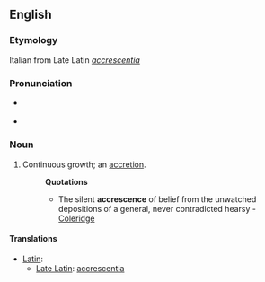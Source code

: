 ==English==

===Etymology===
Italian from Late Latin ''[[accrescentia]]''

===Pronunciation===
* {{a|RP}} {{IPA|/əˈkɹɛsəns/}}
*{{audio|en-us-accrescence.ogg|Audio (US)}}

===Noun===
{{en-noun|s|-}}

# {{rare}} Continuous growth; an [[accretion]].
#: '''Quotations'''
#:* The silent '''accrescence''' of belief from the unwatched depositions of a general, never contradicted hearsy - [[Coleridge]]

====Translations====
{{trans-top|continuous growth}}
* [[Latin]]:
** [[Late Latin]]: [[accrescentia ]]
{{trans-mid}}
{{trans-bottom}}